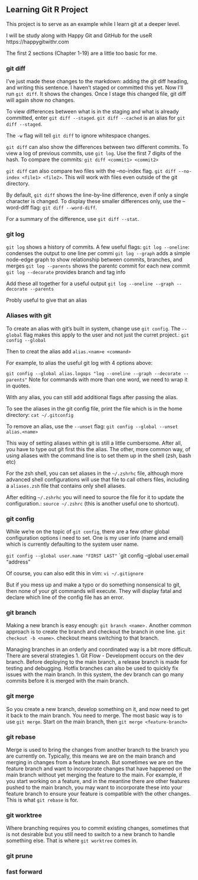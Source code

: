 ## Learning Git R Project

This project is to serve as an example while I learn git at a deeper level. 

I will be study along with Happy Git and GitHub for the useR https://happygitwithr.com

The first 2 sections (Chapter 1-19) are a little too basic for me. 



### git diff

I've just made these changes to the markdown: adding the git diff heading, and writing this sentence. I haven't staged or committed this yet. Now I'll run `git diff`. It shows the changes. Once I stage this changed file, git diff will again show no changes.

To view differences between what is in the staging and what is already committed, enter `git diff --staged`. `git diff --cached` is an alias for `git diff --staged`.

The `-w` flag will tell `git diff` to ignore whitespace changes.

`git diff` can also show the differences between two different commits.
To view a log of previous commits, use `git log`. Use the first 7 digits of the hash. To compare the commits: `git diff <commit1> <commit2>`

`git diff` can also compare two files with the --no-index flag. `git diff --no-index <file1> <file2>`. This will work with files even outside of the git directory.

By default, `git diff` shows the line-by-line difference, even if only a single character is changed. To display these smaller differences only, use the --word-diff flag: `git diff --word-diff`.

For a summary of the difference, use `git diff --stat`.



### git log
`git log` shows a history of commits. A few useful flags:
`git log --oneline`: condenses the output to one line per commi
`git log --graph` adds a simple node-edge graph to show relationship between commits, branches, and merges
`git log --parents` shows the parentc commit for each new commit
`git log --decorate` provides branch and tag info

Add these all together for a useful output
`git log --oneline --graph --decorate --parents`

Probly useful to give that an alias



### Aliases with git
To create an alias with git's built in system, change use `git config`. The `--global` flag makes this apply to the user and not just the curret project.: `git config --global`

Then to creat the alias add `alias.<nam>e <command>`

For example, to alias the useful git log with 4 options above:

`git config --global alias.logops "log --oneline --graph --decorate --parents"`
 Note for commands with more than one word, we need to wrap it in quotes.

With any alias, you can still add additional flags after passing the alias. 

To see the aliases in the git config file, print the file which is in the home directory:
`cat ~/.gitconfig`

To remove an alias, use the `--unset` flag:
`git config --global --unset alias.<name>`

This way of setting aliases within git is still a little cumbersome. After all, you have to type out git first this the alias. The other, more common way, of using aliases with the command line is to set them up in the shell (zsh, bash etc)

For the zsh shell, you can set aliases in the `~/.zshrhc` file, although more advanced shell configurations will use that file to call others files, including a `aliases.zsh` file that contains only shell aliases.

After editing `~/.zshrhc` you will need to source the file for it to update the configuration.: `source ~/.zshrc` (this is another useful one to shortcut).


### git config
While we're on the topic of `git config`, there are a few other global configuration options i need to set. One is my user info (name and email) which is currently defaulting to the system user name.

`git config --global user.name "FIRST LAST"`
`git config --global user.email "address"

Of course, you can also edit this in vim:
`vi ~/.gitignore`

But if you mess up and make a typo or do something nonsensical to git, then none of your git commands will execute. They will display fatal and declare which line of the config file has an error. 

### git branch
Making a new branch is easy enough: `git branch <name>.` Another common approach is to create the branch and checkout the branch in one line. `git checkout -b <name>`. checkout means switching to that branch. 

Managing branches in an orderly and coordinated way is a bit more difficult. There are several strategies
1. Git Flow
- Development occurs on the dev branch. Before deploying to the main branch, a release branch is made for testing and debugging. Hotfix branches can also be used to quickly fix issues with the main branch. In this system, the dev branch can go many commits before it is merged with the main branch. 


### git merge
So you create a new branch, develop something on it, and now need to get it back to the main branch. You need to merge. The most basic way is to use `git merge`. Start on the main branch, then `git merge <feature-branch>`

### git rebase
Merge is used to bring the changes from another branch to the branch you are currently on. Typically, this means we are on the main branch and merging in changes from a feature branch. But sometimes we are on the feature branch and want to incorporate changes that have happened on the main branch without yet merging the feature to the main. For example, if you start working on a feature, and in the meantine there are other features pushed to the main branch, you may want to incorporate these into your feature branch to ensure your feature is compatible with the other changes. This is what `git rebase` is for.


### git worktree
Where branching requires you to commit existing changes, sometimes that is not desirable but you still need to switch to a new branch to handle something else. That is where `git worktree` comes in. 
 
### git prune


### fast forward





